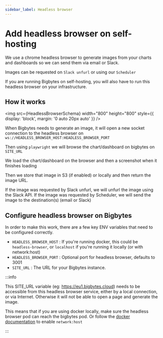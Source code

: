 ```yaml
---
sidebar_label: Headless browser
---
```



# Add headless browser on self-hosting

We use a chrome headless browser to generate images from your charts and dashboards so we can send them via email or Slack.

Images can be requested on `Slack unfurl` or using our `Scheduler`

If you are running Bigbytes on self-hosting, you will also have to run this headless browser on your infrastructure.

## How it works

<img
  src={HeadlessBrowserSchema}
  width="800"
  height="800"
  style={{ display: 'block', margin: '0 auto 20px auto' }}
/>

When Bigbytes needs to generate an image, it will open a new socket connection to the headless browser on `ws://HEADLESS_BROWSER_HOST:HEADLESS_BROWSER_PORT`

Then using `playwright` we will browse the chart/dashboard on bigbytes on `SITE_URL`

We load the chart/dashboard on the browser and then a screenshot when it finishes loading

Then we store that image in S3 (if enabled) or locally and then return the image URL.

If the image was requested by Slack unfurl, we will unfurl the image using the Slack API.
If the image was requested by Scheduler, we will send the image to the destination(s) (email or Slack)

## Configure headless browser on Bigbytes

In order to make this work, there are a few key ENV variables that need to be configured correctly.

- `HEADLESS_BROWSER_HOST` : If you're running docker, this could be `headless-browser`, or `localhost` if you're running it locally (or with network:host)
- `HEADLESS_BROWSER_PORT` : Optional port for headless browser, defaults to 3001
- `SITE_URL` : The URL for your Bigbytes instance.

:::info

This SITE_URL variable (eg: https://eu1.bigbytes.cloud) needs to be accessible from this headless browser service, either by a local connection, or via Internet.
Otherwise it will not be able to open a page and generate the image.

This means that if you are using docker locally, make sure the headless browser pod can reach the bigbytes pod.
Or follow the [docker documentation](https://docs.docker.com/compose/compose-file/compose-file-v3/#network_mode) to enable `network:host`

:::
